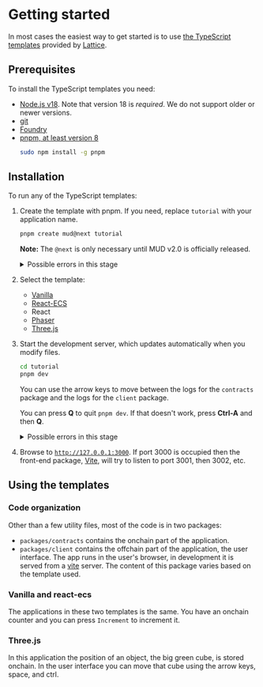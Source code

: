 
# Getting started

In most cases the easiest way to get started is to use
[the TypeScript templates](https://github.com/latticexyz/mud/tree/main/templates) provided by [Lattice](https://lattice.xyz/).

## Prerequisites

To install the TypeScript templates you need:

- [Node.js v18](https://nodejs.org/en/download/package-manager).
  Note that version 18 is _required_.
  We do not support older or newer versions.
- [git](https://git-scm.com/book/en/v2/Getting-Started-Installing-Git)
- [Foundry](https://book.getfoundry.sh/getting-started/installation)
- [pnpm, at least version 8](https://pnpm.io/)
  ```sh copy
  sudo npm install -g pnpm
  ```

## Installation

To run any of the TypeScript templates:

1. Create the template with pnpm.
   If you need, replace `tutorial` with your application name.

   ```sh copy
   pnpm create mud@next tutorial
   ```

   **Note:** The `@next` is only necessary until MUD v2.0 is officially released.

   <details>

   <summary>Possible errors in this stage</summary>

   - `ERROR  No package.json (or package.yaml, or package.json5) was found in "/home/qbzzt1"`

     `pnpm` version too old.
     Run `sudo npm install -g pnpm` to update to the latest.

   - `ENOENT  ENOENT: no such file or directory, mkdir`

     Out of disk space.

   - `foundryup: need 'git' (command not found)`

     Install [`git`](https://git-scm.com/book/en/v2/Getting-Started-Installing-Git).

   - `SyntaxError: Unexpected token '?'`

     `pnpm` version too old.
     Run `sudo npm install -g pnpm` to update to the latest.

   - `tutorial is not empty directory.`

     The tutorial needs to be installed in an empty directory.
     Either delete the directory and its content (`rm -rf tutorial`) or use a different directory.

   </details>

1. Select the template:

   - [Vanilla](./vanilla)
   - [React-ECS](./react-ecs)
   - React
   - [Phaser](./phaser)
   - [Three.js](./three)

1. Start the development server, which updates automatically when you modify files.

   ```sh copy
   cd tutorial
   pnpm dev
   ```

   You can use the arrow keys to move between the logs for the `contracts` package and the logs for the `client` package.

   You can press **Q** to quit `pnpm dev`.
   If that doesn't work, press **Ctrl-A** and then **Q**.

   <details>

   <summary>Possible errors in this stage</summary>

   - `error binding to 127.0.0.1:8545: error creating server listener: Address already in use`

     [Foundry's `anvil`](https://book.getfoundry.sh/anvil/) is already running, possibly inside a different `pnpm dev`.

     On Linux you can use `sudo netstat -anpe | grep 8545 | grep LISTEN` to get the anvil process ID.
     You can stop the `anvil` process listening on port 8545 using this command.

     ```sh copy
     kill `sudo netstat -anpe | grep 8545 | grep LISTEN | awk '{print $9}' | sed 's/\/anvil//'`
     ```

   - `[vite] Internal server error: Failed to resolve import "contracts/out/IWorld.sol/IWorld.abi.json" from "src/mud/setupNetwork.ts"`

     Ignore it.
     It simply means the `contracts` package hasn't created the `IWorld.abi.json` file, which the `client` package needs, yet.
     As soon as it is created, the `client` package will use it.

   - `Waiting for localhost:8545......`

     This error happens when `anvil` isn't up yet.
     If it persists, check the `contracts` package.

   <Callout type="info" emoji="ⓘ">

   If nothing else works, the problem may be with [`mprocs`](https://github.com/pvolok/mprocs).
   We can bypass `mprocs` by running two separate command line windows.

   1. In the first command line window run these commands to start the client:

      ```sh copy
      cd packages/client
      pnpm dev
      ```

   1. In the second command line window run these commands to compile the contracts and start `anvil`:

      ```sh copy
      cd packages/contracts
      forge || export PATH=$PATH:~/.foundry/bin;
      pnpm dev
      ```

   </Callout>

   </details>

1. Browse to [`http://127.0.0.1:3000`](http://127.0.0.1:3000).
   If port 3000 is occupied then the front-end package, [Vite](https://vitejs.dev/), will try to listen to port 3001, then 3002, etc.

## Using the templates

### Code organization

Other than a few utility files, most of the code is in two packages:

- `packages/contracts` contains the onchain part of the application.
- `packages/client` contains the offchain part of the application, the user interface.
  The app runs in the user's browser, in development it is served from a [vite](https://vitejs.dev/) server.
  The content of this package varies based on the template used.

### Vanilla and react-ecs

The applications in these two templates is the same.
You have an onchain counter and you can press `Increment` to increment it.

### Three.js

In this application the position of an object, the big green cube, is stored onchain.
In the user interface you can move that cube using the arrow keys, space, and ctrl.
